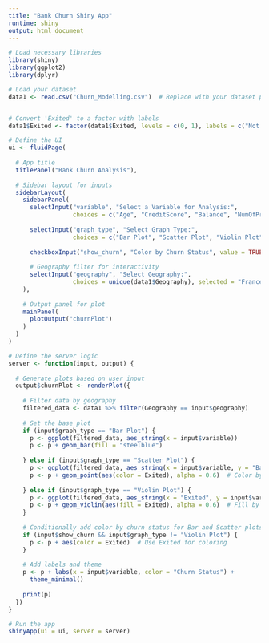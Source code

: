 ```yaml
---
title: "Bank Churn Shiny App"
runtime: shiny
output: html_document
---
```


```r
# Load necessary libraries
library(shiny)
library(ggplot2)
library(dplyr)

# Load your dataset
data1 <- read.csv("Churn_Modelling.csv")  # Replace with your dataset path


# Convert 'Exited' to a factor with labels
data1$Exited <- factor(data1$Exited, levels = c(0, 1), labels = c("Not Churned", "Churned"))

```



```r
# Define the UI
ui <- fluidPage(
  
  # App title
  titlePanel("Bank Churn Analysis"),
  
  # Sidebar layout for inputs
  sidebarLayout(
    sidebarPanel(
      selectInput("variable", "Select a Variable for Analysis:",
                  choices = c("Age", "CreditScore", "Balance", "NumOfProducts", "Tenure")),
      
      selectInput("graph_type", "Select Graph Type:",
                  choices = c("Bar Plot", "Scatter Plot", "Violin Plot")),
      
      checkboxInput("show_churn", "Color by Churn Status", value = TRUE),
      
      # Geography filter for interactivity
      selectInput("geography", "Select Geography:",
                  choices = unique(data1$Geography), selected = "France")
    ),
    
    # Output panel for plot
    mainPanel(
      plotOutput("churnPlot")
    )
  )
)
```


```r
# Define the server logic
server <- function(input, output) {
  
  # Generate plots based on user input
  output$churnPlot <- renderPlot({
    
    # Filter data by geography
    filtered_data <- data1 %>% filter(Geography == input$geography)
    
    # Set the base plot
    if (input$graph_type == "Bar Plot") {
      p <- ggplot(filtered_data, aes_string(x = input$variable))
      p <- p + geom_bar(fill = "steelblue")
      
    } else if (input$graph_type == "Scatter Plot") {
      p <- ggplot(filtered_data, aes_string(x = input$variable, y = "Balance"))
      p <- p + geom_point(aes(color = Exited), alpha = 0.6)  # Color by Exited status
      
    } else if (input$graph_type == "Violin Plot") {
      p <- ggplot(filtered_data, aes_string(x = "Exited", y = input$variable))
      p <- p + geom_violin(aes(fill = Exited), alpha = 0.6)  # Fill by Exited status
    }
    
    # Conditionally add color by churn status for Bar and Scatter plots
    if (input$show_churn && input$graph_type != "Violin Plot") {
      p <- p + aes(color = Exited)  # Use Exited for coloring
    }
    
    # Add labels and theme
    p <- p + labs(x = input$variable, color = "Churn Status") +
      theme_minimal()
    
    print(p)
  })
}

# Run the app
shinyApp(ui = ui, server = server)


```

